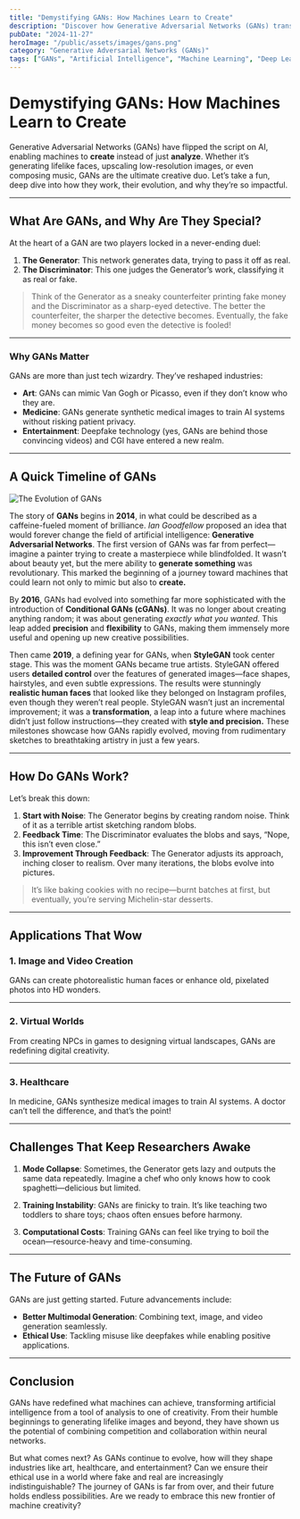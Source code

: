 ```yaml
---
title: "Demystifying GANs: How Machines Learn to Create"
description: "Discover how Generative Adversarial Networks (GANs) transformed machines into creators, from art to medicine, with humor and depth."
pubDate: "2024-11-27"
heroImage: "/public/assets/images/gans.png"
category: "Generative Adversarial Networks (GANs)"
tags: ["GANs", "Artificial Intelligence", "Machine Learning", "Deep Learning", "Neural Networks"]
---
```


# **Demystifying GANs: How Machines Learn to Create**

Generative Adversarial Networks (GANs) have flipped the script on AI, enabling machines to **create** instead of just **analyze**. Whether it’s generating lifelike faces, upscaling low-resolution images, or even composing music, GANs are the ultimate creative duo. Let’s take a fun, deep dive into how they work, their evolution, and why they’re so impactful.

---

## **What Are GANs, and Why Are They Special?**

At the heart of a GAN are two players locked in a never-ending duel:
1. **The Generator**: This network generates data, trying to pass it off as real.
2. **The Discriminator**: This one judges the Generator’s work, classifying it as real or fake.

> Think of the Generator as a sneaky counterfeiter printing fake money and the Discriminator as a sharp-eyed detective. The better the counterfeiter, the sharper the detective becomes. Eventually, the fake money becomes so good even the detective is fooled!

---

### **Why GANs Matter**

GANs are more than just tech wizardry. They’ve reshaped industries:
- **Art**: GANs can mimic Van Gogh or Picasso, even if they don’t know who they are.
- **Medicine**: GANs generate synthetic medical images to train AI systems without risking patient privacy.
- **Entertainment**: Deepfake technology (yes, GANs are behind those convincing videos) and CGI have entered a new realm.

---


## **A Quick Timeline of GANs**

![The Evolution of GANs](/assets/images/evolution_of_gans.png)

The story of **GANs** begins in **2014**, in what could be described as a caffeine-fueled moment of brilliance. *Ian Goodfellow* proposed an idea that would forever change the field of artificial intelligence: **Generative Adversarial Networks**. The first version of GANs was far from perfect—imagine a painter trying to create a masterpiece while blindfolded. It wasn’t about beauty yet, but the mere ability to **generate something** was revolutionary. This marked the beginning of a journey toward machines that could learn not only to mimic but also to **create.**

By **2016**, GANs had evolved into something far more sophisticated with the introduction of **Conditional GANs (cGANs)**. It was no longer about creating anything random; it was about generating *exactly what you wanted.* This leap added **precision** and **flexibility** to GANs, making them immensely more useful and opening up new creative possibilities.

Then came **2019**, a defining year for GANs, when **StyleGAN** took center stage. This was the moment GANs became true artists. StyleGAN offered users **detailed control** over the features of generated images—face shapes, hairstyles, and even subtle expressions. The results were stunningly **realistic human faces** that looked like they belonged on Instagram profiles, even though they weren’t real people. StyleGAN wasn’t just an incremental improvement; it was a **transformation**, a leap into a future where machines didn’t just follow instructions—they created with **style and precision.** These milestones showcase how GANs rapidly evolved, moving from rudimentary sketches to breathtaking artistry in just a few years.

---

## **How Do GANs Work?**

Let’s break this down:
1. **Start with Noise**: The Generator begins by creating random noise. Think of it as a terrible artist sketching random blobs.
2. **Feedback Time**: The Discriminator evaluates the blobs and says, “Nope, this isn’t even close.”
3. **Improvement Through Feedback**: The Generator adjusts its approach, inching closer to realism. Over many iterations, the blobs evolve into pictures.

> It’s like baking cookies with no recipe—burnt batches at first, but eventually, you’re serving Michelin-star desserts.

---

## **Applications That Wow**

### **1. Image and Video Creation**
GANs can create photorealistic human faces or enhance old, pixelated photos into HD wonders.

---

### **2. Virtual Worlds**
From creating NPCs in games to designing virtual landscapes, GANs are redefining digital creativity.

---

### **3. Healthcare**
In medicine, GANs synthesize medical images to train AI systems. A doctor can’t tell the difference, and that’s the point!

---

## **Challenges That Keep Researchers Awake**

1. **Mode Collapse**: Sometimes, the Generator gets lazy and outputs the same data repeatedly. Imagine a chef who only knows how to cook spaghetti—delicious but limited.

2. **Training Instability**: GANs are finicky to train. It’s like teaching two toddlers to share toys; chaos often ensues before harmony.

3. **Computational Costs**: Training GANs can feel like trying to boil the ocean—resource-heavy and time-consuming.

---

## **The Future of GANs**

GANs are just getting started. Future advancements include:
- **Better Multimodal Generation**: Combining text, image, and video generation seamlessly.
- **Ethical Use**: Tackling misuse like deepfakes while enabling positive applications.


---


## **Conclusion**

GANs have redefined what machines can achieve, transforming artificial intelligence from a tool of analysis to one of creativity. From their humble beginnings to generating lifelike images and beyond, they have shown us the potential of combining competition and collaboration within neural networks.

But what comes next? As GANs continue to evolve, how will they shape industries like art, healthcare, and entertainment? Can we ensure their ethical use in a world where fake and real are increasingly indistinguishable? The journey of GANs is far from over, and their future holds endless possibilities. Are we ready to embrace this new frontier of machine creativity?


